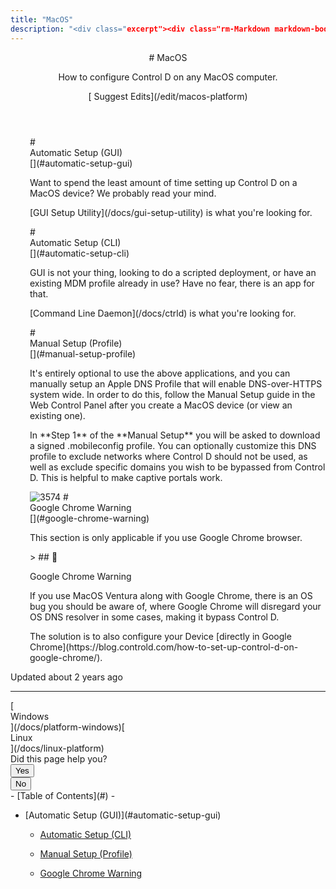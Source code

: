 ```yaml
---
title: "MacOS"
description: "<div class="excerpt"><div class="rm-Markdown markdown-body" data-testid="RDMD"><p>How to configure Control D on any MacOS computer.</p></div></div></div><div class="col-xs-3">[<i aria-hidden="true" class="icon icon-edit"></i> Suggest Edits](/edit/macos-platform)</div></div></header><div class="grid-container-fluid" id="content-container"><section class="content-body grid-75"><div dehydrated="# <div class=&quot;heading-anchor anchor waypoint&quot; id=&quot;automatic-setup-gui&quot;></div><div class=&quot;heading-text&quot;><div id=&quot;section-automatic-setup-gui&quot; class=&quot;heading-anchor_backwardsCompatibility&quot;></div>Automatic Setup (GUI)</div><Link aria-label=&quot;Skip link to Automatic Setup (GUI)&quot; class=&quot;heading-anchor-icon fa fa-anchor&quot; href=&quot;#automatic-setup-gui&quot;></Link>"
---
```


<header id="content-head"><div class="row clearfix"><div class="col-xs-9"># MacOS

<div class="excerpt"><div class="rm-Markdown markdown-body" data-testid="RDMD"><p>How to configure Control D on any MacOS computer.</p></div></div></div><div class="col-xs-3">[<i aria-hidden="true" class="icon icon-edit"></i> Suggest Edits](/edit/macos-platform)</div></div></header><div class="grid-container-fluid" id="content-container"><section class="content-body grid-75"><div dehydrated="# <div class=&quot;heading-anchor anchor waypoint&quot; id=&quot;automatic-setup-gui&quot;></div><div class=&quot;heading-text&quot;><div id=&quot;section-automatic-setup-gui&quot; class=&quot;heading-anchor_backwardsCompatibility&quot;></div>Automatic Setup (GUI)</div><Link aria-label=&quot;Skip link to Automatic Setup (GUI)&quot; class=&quot;heading-anchor-icon fa fa-anchor&quot; href=&quot;#automatic-setup-gui&quot;></Link>

<p>Want to spend the least amount of time setting up Control D on a MacOS device? We probably read your mind. </p>
<p><Link href=&quot;/docs/gui-setup-utility&quot; target=&quot;&quot; title=&quot;&quot; class=&quot;doc-link&quot; data-sidebar=&quot;gui-setup-utility&quot;>GUI Setup Utility</Link> is what you&#x27;re looking for. </p>
# <div class=&quot;heading-anchor anchor waypoint&quot; id=&quot;automatic-setup-cli&quot;></div><div class=&quot;heading-text&quot;><div id=&quot;section-automatic-setup-cli&quot; class=&quot;heading-anchor_backwardsCompatibility&quot;></div>Automatic Setup (CLI)</div><Link aria-label=&quot;Skip link to Automatic Setup (CLI)&quot; class=&quot;heading-anchor-icon fa fa-anchor&quot; href=&quot;#automatic-setup-cli&quot;></Link>

<p>GUI is not your thing, looking to do a scripted deployment, or have an existing MDM profile already in use? Have no fear, there is an app for that. </p>
<p><Link href=&quot;/docs/ctrld&quot; target=&quot;&quot; title=&quot;&quot; class=&quot;doc-link&quot; data-sidebar=&quot;ctrld&quot;>Command Line Daemon</Link> is what you&#x27;re looking for.</p>
# <div class=&quot;heading-anchor anchor waypoint&quot; id=&quot;manual-setup-profile&quot;></div><div class=&quot;heading-text&quot;><div id=&quot;section-manual-setup-profile&quot; class=&quot;heading-anchor_backwardsCompatibility&quot;></div>Manual Setup (Profile)</div><Link aria-label=&quot;Skip link to Manual Setup (Profile)&quot; class=&quot;heading-anchor-icon fa fa-anchor&quot; href=&quot;#manual-setup-profile&quot;></Link>

<p>It&#x27;s entirely optional to use the above applications, and you can manually setup an Apple DNS Profile that will enable DNS-over-HTTPS system wide. In order to do this, follow the Manual Setup guide in the Web Control Panel after you create a MacOS device (or view an existing one). </p>
<p>In **Step 1** of the **Manual Setup** you will be asked to download a signed .mobileconfig profile. You can optionally customize this DNS profile to exclude networks where Control D should not be used, as well as exclude specific domains you wish to be bypassed from Control D. This is helpful to make captive portals work. </p>
<span aria-label=&quot;3574&quot; class=&quot;img lightbox closed&quot; role=&quot;button&quot; tabindex=&quot;0&quot;><span class=&quot;lightbox-inner&quot;><Image alt=&quot;3574&quot; loading=&quot;lazy&quot; src=&quot;https://files.readme.io/5734ebc-macual_mac_profile.JPG&quot; title=&quot;macual_mac_profile.JPG&quot; class=&quot;&quot; align=&quot;&quot; caption=&quot;&quot; height=&quot;auto&quot; width=&quot;auto&quot;/></span></span>
# <div class=&quot;heading-anchor anchor waypoint&quot; id=&quot;google-chrome-warning&quot;></div><div class=&quot;heading-text&quot;><div id=&quot;section-google-chrome-warning&quot; class=&quot;heading-anchor_backwardsCompatibility&quot;></div>Google Chrome Warning</div><Link aria-label=&quot;Skip link to Google Chrome Warning&quot; class=&quot;heading-anchor-icon fa fa-anchor&quot; href=&quot;#google-chrome-warning&quot;></Link>

<p>This section is only applicable if you use Google Chrome browser. </p>
> ## <span class=&quot;callout-icon&quot;>🚧</span><p>Google Chrome Warning</p>

<p>If you use MacOS Ventura along with Google Chrome, there is an OS bug you should be aware of, where Google Chrome will disregard your OS DNS resolver in some cases, making it bypass Control D. </p><p>The solution is to also configure your Device <Link href=&quot;https://blog.controld.com/how-to-set-up-control-d-on-google-chrome/&quot; target=&quot;&quot; title=&quot;&quot;>directly in Google Chrome</Link>.</p>
" style="margin-left:31px" class="rm-Markdown markdown-body rm-Markdown markdown-body ng-non-bindable" data-testid="RDMD"># <div class="heading-anchor anchor waypoint" id="automatic-setup-gui"></div><div class="heading-text"><div id="section-automatic-setup-gui" class="heading-anchor_backwardsCompatibility"></div>Automatic Setup (GUI)</div>[](#automatic-setup-gui)

<p>Want to spend the least amount of time setting up Control D on a MacOS device? We probably read your mind. </p>
<p>[GUI Setup Utility](/docs/gui-setup-utility) is what you're looking for. </p>
# <div class="heading-anchor anchor waypoint" id="automatic-setup-cli"></div><div class="heading-text"><div id="section-automatic-setup-cli" class="heading-anchor_backwardsCompatibility"></div>Automatic Setup (CLI)</div>[](#automatic-setup-cli)

<p>GUI is not your thing, looking to do a scripted deployment, or have an existing MDM profile already in use? Have no fear, there is an app for that. </p>
<p>[Command Line Daemon](/docs/ctrld) is what you're looking for.</p>
# <div class="heading-anchor anchor waypoint" id="manual-setup-profile"></div><div class="heading-text"><div id="section-manual-setup-profile" class="heading-anchor_backwardsCompatibility"></div>Manual Setup (Profile)</div>[](#manual-setup-profile)

<p>It's entirely optional to use the above applications, and you can manually setup an Apple DNS Profile that will enable DNS-over-HTTPS system wide. In order to do this, follow the Manual Setup guide in the Web Control Panel after you create a MacOS device (or view an existing one). </p>
<p>In **Step 1** of the **Manual Setup** you will be asked to download a signed .mobileconfig profile. You can optionally customize this DNS profile to exclude networks where Control D should not be used, as well as exclude specific domains you wish to be bypassed from Control D. This is helpful to make captive portals work. </p>
<span aria-label="3574" class="img lightbox closed" role="button" tabindex="0"><span class="lightbox-inner"><Image alt="3574" loading="lazy" src="https://files.readme.io/5734ebc-macual_mac_profile.JPG" title="macual_mac_profile.JPG" class="" align="" caption="" height="auto" width="auto"></span></span>
# <div class="heading-anchor anchor waypoint" id="google-chrome-warning"></div><div class="heading-text"><div id="section-google-chrome-warning" class="heading-anchor_backwardsCompatibility"></div>Google Chrome Warning</div>[](#google-chrome-warning)

<p>This section is only applicable if you use Google Chrome browser. </p>
> ## <span class="callout-icon">🚧</span><p>Google Chrome Warning</p>

<p>If you use MacOS Ventura along with Google Chrome, there is an OS bug you should be aware of, where Google Chrome will disregard your OS DNS resolver in some cases, making it bypass Control D. </p><p>The solution is to also configure your Device [directly in Google Chrome](https://blog.controld.com/how-to-set-up-control-d-on-google-chrome/).</p>
</div><div class="UpdatedAt"><p class="DateLine "><i class="icon icon-watch"></i>Updated<!-- --> <!-- -->about 2 years ago<!-- --> </p></div><hr class="NextStepsDivider"><nav aria-label="Pagination Controls" class="PaginationControlsjDYuqu8pBMUy rm-Pagination">[<span class="PaginationControls-iconZbaZ3tgyhNmI icon-arrow-left2"></span><div class="PaginationControls-text3qEXHZU00znD PaginationControls-text_left3wBkn4C9R0W_">Windows</div>](/docs/platform-windows)[<div class="PaginationControls-text3qEXHZU00znD PaginationControls-text_right3EIfWubgRVVP">Linux</div><span class="PaginationControls-iconZbaZ3tgyhNmI icon-arrow-right2"></span>](/docs/linux-platform)</nav><div class="rm-PageThumbs PageThumbs"><div class="PageThumbs-helpful">Did this page help you?<div class="PageThumbs-cta"><div class="Dropdown Dropdown_closed"><button aria-haspopup="dialog" class="Button Button_sm PageThumbs-button Dropdown-toggle Button_secondary Button_secondary_text" type="button" aria-expanded="false"><i class="icon icon-thumbs-up-2"></i><span>Yes</span></button></div><div class="Dropdown Dropdown_closed"><button aria-haspopup="dialog" class="Button Button_sm PageThumbs-button Dropdown-toggle Button_secondary Button_secondary_text" type="button" aria-expanded="false"><i class="icon icon-thumbs-down1"></i><span>No</span></button></div></div></div></div></section><section class="content-toc grid-25"><nav>- [<i class="icon icon-text-align-left"></i>Table of Contents](#)
- <ul>
<li>[Automatic Setup (GUI)](#automatic-setup-gui)

- [Automatic Setup (CLI)](#automatic-setup-cli)

- [Manual Setup (Profile)](#manual-setup-profile)

- [Google Chrome Warning](#google-chrome-warning)

</li></ul></nav></section></div><div class="ModalWrapper" id="tutorialmodal-root"></div>